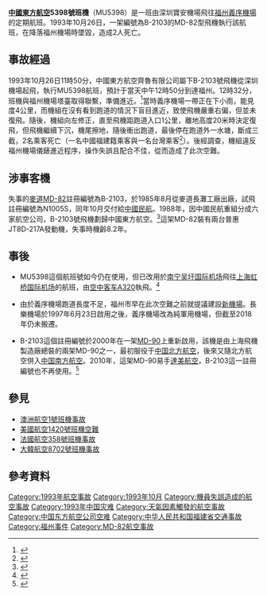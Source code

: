 {{Infobox Airliner accident
|name = 中國東方航空5398號班機空難
|Crash image = CAAC MD-82; B-2103@HKG, February 1986 BQE (4847993765).jpg
|Image caption = 失事的B-2103，1986年攝於香港[[啟德機場|啟德機場]]
|Date = 1993年10月26日
|Type= 惡劣天氣下降落，机组违规操作
|Site= {{CHN}}[[福建省|福建省]][[福州市|福州市]]
|Coordinates={{Coord|26|0|16|N|119|18|45|E|type:airport_region:CN|display=inline,title}}
|Origin= {{CHN}}[[深圳宝安国际机场|深圳黃田機場]]
|Destination= {{CHN}}[[福州义序机场|福州义序机场]]
|Fatalities= 2
|Injuries= 10
|Aircraft Type= [[麥道MD-80|麥道MD-82]]
|Operator= [[中國東方航空|中國東方航空]]
|Tail Number= B-2103<ref name="ASN">{{cite web|title=Accident description|url=http://aviation-safety.net/database/record.php?id=19931026-1|publisher=Aviation Safety Network|accessdate=2013-09-26|archive-date=2011-02-13|archive-url=https://web.archive.org/web/20110213072553/http://aviation-safety.net/database/record.php?id=19931026-1|dead-url=no}}</ref>
|Passengers= 71
|Crew= 9
|Survivors= 78
}}

'''[[中國東方航空|中國東方航空]]5398號班機'''（MU5398）是一班由深圳寶安機場飛往[[福州義序機場|福州義序機場]]的定期航班。1993年10月26日，一架編號為B-2103的MD-82型飛機執行該航班，在降落福州機場時墜毀，造成2人死亡。

==事故經過==

1993年10月26日11時50分，中國東方航空齊魯有限公司屬下B-2103號飛機從深圳機場起飛，執行MU5398航班，預計于當天中午12時50分到達福州。12時32分，班機與福州機場塔臺取得聯繫，準備進近。<ref>{{cite web|title=中国东方航空齐鲁有限公司“10．26”空难事故|url=http://www.safehoo.com/Case/Case/Air/200810/4692.shtml|publisher=安全管理网|accessdate=2013-09-26|archive-date=2013-09-28|archive-url=https://web.archive.org/web/20130928113129/http://www.safehoo.com/Case/Case/Air/200810/4692.shtml|dead-url=no}}</ref>當時義序機場一帶正在下小雨，能見度4公里，而機組在沒有看到跑道的情況下盲目進近，致使飛機嚴重右偏，但並未復飛。隨後，機組向左修正，直至飛機距跑道入口1公里，離地高度20米時決定復飛，但飛機繼續下沉，機尾擦地，隨後衝出跑道，最後停在跑道外一水塘，斷成三截，2名乘客死亡（一名中國福建籍乘客與一名台灣乘客<ref>{{cite news|title=夜間新聞 |url=https://www.youtube.com/watch?v=YnW-TXYIEuU&t=3436s |publisher=[[亞視新聞|亞視新聞]] |date=1993年10月26日 }}{{zh-yue}}</ref>）。後經調查，機組違反福州機場儀錶進近程序，操作失誤且配合不佳，從而造成了此次空難。

==涉事客機==
失事的[[麥道MD-80|麥道MD-82]]註冊編號為B-2103，於1985年8月從麥道長灘工廠出廠，試飛註冊編號為N1005S，同年10月交付給[[中国民用航空局|中國民航]]。1988年，因中國民航重組分成六家航空公司，B-2103號飛機劃歸中國東方航空。<ref>{{cite web|title=B-2103 China Eastern Airlines McDonnell Douglas MD-82 - cn 49355 / ln 1224|url=http://www.planespotters.net/Production_List/McDonnell-Douglas/MD-80/49355,B-2103-China-Eastern-Airlines.php|publisher=Planespotters.net|accessdate=2013-09-26|deadurl=yes|archiveurl=https://web.archive.org/web/20150108010043/http://www.planespotters.net/Production_List/McDonnell-Douglas/MD-80/49355,B-2103-China-Eastern-Airlines.php|archivedate=2015-01-08}}</ref>這架MD-82裝有兩台普惠JT8D-217A發動機，失事時機齡8.2年。

==事後==
*MU5398這個航班號如今仍在使用，但已改用於[[南宁吴圩国际机场|南宁吴圩国际机场]]飛往[[上海虹桥国际机场|上海虹桥国际机场]]的航班，由[[空中客车A320|空中客车A320]]執飛。<ref>{{cite web|title=中国东方航空公司 (MU) #5398 ✈ 2013年 09月 16日 ✈ ZGNN / NNG - ZSSS / SHA 航班跟蹤 ✈ FlightAware|url=http://zh.flightaware.com/live/flight/CES5398/history/20130916/1135Z/ZGNN/ZSSS|publisher=FlightAware|accessdate=2013-09-26|archive-url=https://web.archive.org/web/20130927183727/http://zh.flightaware.com/live/flight/CES5398/history/20130916/1135Z/ZGNN/ZSSS|archive-date=2013-09-27|dead-url=yes}}</ref>

*由於義序機場跑道長度不足，福州市早在此次空難之前就提議建設[[福州长乐国际机场|新機場]]。長樂機場於1997年6月23日啟用之後，義序機場改為純軍用機場，但截至2018年仍未搬遷。

*B-2103這個註冊編號於2000年在一架[[麥道MD-80|MD-90]]上重新啟用，該機是由上海飛機製造廠總裝的兩架MD-90之一，最初服役于[[中国北方航空|中国北方航空]]，後來又隨北方航空併入[[中国南方航空|中国南方航空]]。2010年，這架MD-90易手[[達美航空|達美航空]]，B-2103這一註冊編號也不再使用。<ref>{{cite web|title=N965DN Delta Air Lines McDonnell Douglas MD-90-30 - cn 60002 / ln 4002 - Planespotters.net Just Aviation|url=http://www.planespotters.net/Production_List/McDonnell-Douglas/MD-90/60002,N965DN-Delta-Air-Lines.php|publisher=Planespotters.net|accessdate=2013-09-26|deadurl=yes|archiveurl=https://web.archive.org/web/20130927065033/http://www.planespotters.net/Production_List/McDonnell-Douglas/MD-90/60002,N965DN-Delta-Air-Lines.php|archivedate=2013-09-27|df=}}</ref>

==參見==
*[[澳洲航空1號班機事故|澳洲航空1號班機事故]]
*[[美國航空1420號班機空難|美國航空1420號班機空難]]
*[[法國航空358號班機事故|法國航空358號班機事故]]
*[[大韓航空8702號班機事故|大韓航空8702號班機事故]]

==參考資料==
{{Reflist|2}}

{{1993年航空事故}}
{{中华人民共和国航空事故}}

[[Category:1993年航空事故|Category:1993年航空事故]]
[[Category:1993年10月|Category:1993年10月]]
[[Category:機員失誤造成的航空事故|Category:機員失誤造成的航空事故]]
[[Category:1993年中国灾难|Category:1993年中国灾难]]
[[Category:天氣因素觸發的航空事故|Category:天氣因素觸發的航空事故]]
[[Category:中国东方航空公司空难|Category:中国东方航空公司空难]]
[[Category:中华人民共和国福建省交通事故|Category:中华人民共和国福建省交通事故]]
[[Category:福州事件|Category:福州事件]]
[[Category:MD-82航空事故|Category:MD-82航空事故]]